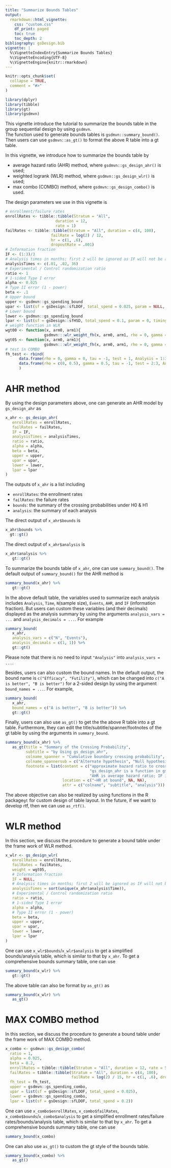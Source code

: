 ```yaml
---
title: "Summarize Bounds Tables"
output:
  rmarkdown::html_vignette:
    css: "custom.css"
    df_print: paged
    toc: true
    toc_depth: 2
bibliography: gsDesign.bib
vignette: |
  %\VignetteIndexEntry{Summarize Bounds Tables}
  %\VignetteEncoding{UTF-8}
  %\VignetteEngine{knitr::rmarkdown}
---
```



```r
knitr::opts_chunk$set(
  collapse = TRUE,
  comment = "#>"
)
```

```r
library(dplyr)
library(tibble)
library(gt)
library(gsdmvn)
```

This vignette introduce the tutorial to summarize the bounds table in the group sequential design by using `gsdmvn`.  
The function used to generate bounds tables is `gsdmvn::summary_bound()`. 
Then users can use `gsdmvn::as_gt()` to format the above R table into a gt table. 

In this vignette, we introduce how to summarize the bounds table by

- average hazard ratio (AHR) method, where `gsdmvn::gs_design_ahr()` is used;
- weighted logrank (WLR) method, where `gsdmvn::gs_design_wlr()` is used;
- max combo (COMBO) method, where `gsdmvn::gs_design_combo()` is used.

The design parameters we use in this vignette is
```r
# enrollment/failure rates
enrollRates <- tibble::tibble(Stratum = "All", 
                      duration = 12, 
                      rate = 1)
failRates <- tibble::tibble(Stratum = "All", duration = c(4, 100), 
                    failRate = log(2) / 12,
                    hr = c(1, .6), 
                    dropoutRate = .001)
# Information fraction
IF <- (1:3)/3 
# Analysis times in months; first 2 will be ignored as IF will not be achieved
analysisTimes <- c(.01, .02, 36)  
# Experimental / Control randomization ratio
ratio <- 1 
# 1-sided Type I error
alpha <- 0.025 
# Type II error (1 - power)
beta <- .1 
# Upper bound
upper <- gsdmvn::gs_spending_bound
upar <- list(sf = gsDesign::sfLDOF, total_spend = 0.025, param = NULL, timing = NULL)
# Lower bound
lower <- gsdmvn::gs_spending_bound
lpar <- list(sf = gsDesign::sfHSD, total_spend = 0.1, param = 0, timing = NULL)
# weight function in WLR
wgt00 <- function(x, arm0, arm1){
                 gsdmvn:::wlr_weight_fh(x, arm0, arm1, rho = 0, gamma = 0)}
wgt05 <- function(x, arm0, arm1){
                 gsdmvn:::wlr_weight_fh(x, arm0, arm1, rho = 0, gamma = .5)}
# test in COMBO
fh_test <- rbind(
      data.frame(rho = 0, gamma = 0, tau = -1, test = 1, Analysis = 1:3, analysisTimes = c(12, 24, 36)), 
      data.frame(rho = c(0, 0.5), gamma = 0.5, tau = -1, test = 2:3, Analysis = 3, analysisTimes = 36)
      )
```

# AHR method 

By using the design parameters above, one can generate an AHR model by `gs_design_ahr` as
```r
x_ahr <- gs_design_ahr(
   enrollRates = enrollRates,
   failRates = failRates,
   IF = IF, 
   analysisTimes = analysisTimes, 
   ratio = ratio, 
   alpha = alpha, 
   beta = beta, 
   upper = upper,
   upar = upar,
   lower = lower,
   lpar = lpar
)
```

The outputs of `x_ahr` is a list including

- `enrollRates`: the enrollment rates
- `failRates`: the failure rates
- `bounds`: the summary of the crossing probabilities under H0 \& H1
- `analysis`: the summary of each analysis

The direct output of `x_ahr$bounds` is
```r
x_ahr$bounds %>% 
  gt::gt()
```

The direct output of `x_ahr$analysis` is 
```r
x_ahr$analysis %>% 
   gt::gt()
```

To summarize the bounds table of `x_ahr`, one can use `summary_bound()`. 
The default output of `summary_bound()` for the AHR method is
```r
summary_bound(x_ahr) %>% 
   gt::gt()
```

In the above default table, the variables used to summarize each analysis includes `Analysis`, `Time`, `N`(sample size), `Events`, `AHR`, and `IF` (information fraction). 
But users can custom these variables (and their decimals) displayed as the analysis summary by using the arguments `analysis_vars = ...` and `analysis_decimals = ...`. 
For example
```r
summary_bound(
   x_ahr,
   analysis_vars = c("N", "Events"),
   analysis_decimals = c(1, 1)) %>% 
   gt::gt()
```
Please note that there is no need to input `"Analysis"` into `analysis_vars = ...`.

Besides, users can also custom the bound names. 
In the default output, the bound name is `c("Efficacy", "Futility")`, which can be changed into 
`c("A is better", "B is better")` for a 2-sided design by using the argument `bound_names = ...`.
For example,
```r
summary_bound(
   x_ahr,
   bound_names = c("A is better", "B is better")) %>% 
   gt::gt()
```

Finally, users can also use `as_gt()` to get the the above R table into a gt table.
Furthermore, they can edit the title/subtitle/spanner/footnotes of the gt table by using the arguments in `summary_bound`. 
```r
summary_bound(x_ahr) %>% 
   as_gt(title = "Summary of the Crossing Probability",
         subtitle = "by Using gs_design_ahr",
         colname_spanner = "Cumulative boundary crossing probability",
         colname_spannersub = c("Alternate hypothesis", "Null hypothesis"),
         footnote = list(content = c("approximate hazard ratio to cross bound.", 
                                     "gs_design_ahr is a function in gsdmvn.",
                                     "AHR is average hazard ratio; IF is information fraction."),
                         location = c("~HR at bound", NA, NA),
                         attr = c("colname", "subtitle", "analysis")))
```

The above objective can also be realized by using functions in the R package`gt` for custom design of table layout. 
In the future, if we want to develop rtf, then we can use `as_rtf()`.

# WLR method 

In this section, we discuss the procedure to generate a bound table under the frame work of WLR method.

```r
x_wlr <- gs_design_wlr(
   enrollRates = enrollRates,
   failRates = failRates,
   weight = wgt05, 
   # Information fraction
   IF = NULL, 
   # Analysis times in months; first 2 will be ignored as IF will not be achieved
   analysisTimes = sort(unique(x_ahr$analysis$Time)), 
   # Experimental / Control randomization ratio
   ratio = ratio, 
   # 1-sided Type I error
   alpha = alpha, 
   # Type II error (1 - power)
   beta = beta,   
   upper = upper,
   upar = upar,
   lower = lower,
   lpar = lpar
)
```

One can use `x_wlr$bounds`/`x_wlr$analysis` to get a simplified bounds/analysis table, which is similar to that by `x_ahr`.
To get a comprehensive bounds summary table, one can use 
```r
summary_bound(x_wlr) %>% 
   gt::gt()
```

The above table can also be format by `as_gt()` as
```r
summary_bound(x_wlr) %>% 
   as_gt()
```

# MAX COMBO method 

In this section, we discuss the procedure to generate a bound table under the frame work of MAX COMBO method.

```r
x_combo <- gsdmvn::gs_design_combo(
  ratio = 1, 
  alpha = 0.025, 
  beta = 0.2, 
  enrollRates = tibble::tibble(Stratum = "All", duration = 12, rate = 500/12),
  failRates = tibble::tibble(Stratum = "All", duration = c(4, 100), 
                             failRate = log(2) / 15, hr = c(1, .6), dropoutRate = .001), 
  fh_test = fh_test,
  upper = gsdmvn::gs_spending_combo,
  upar = list(sf = gsDesign::sfLDOF, total_spend = 0.025),
  lower = gsdmvn::gs_spending_combo,
  lpar = list(sf = gsDesign::sfLDOF, total_spend = 0.2))
```

One can use `x_combo$enrollRates`, `x_combo$failRates`, `x_combo$bounds`/`x_combo$analysis` to get a simplified enrollment rates/failure rates/bounds/analysis table, which is similar to that by `x_ahr`.
To get a comprehensive bounds summary table, one can use 

```r
summary_bound(x_combo)
```

One can also use `as_gt()` to custom the gt style of the bounds table.
```r
summary_bound(x_combo) %>% 
   as_gt()
```


